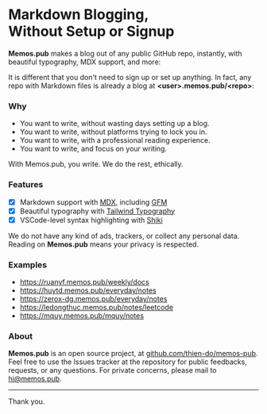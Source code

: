 
<h1>
	<span className="text-gray-500">Markdown Blogging,</span>
	<br />
	<span>Without Setup or Signup</span>
</h1>

**Memos.pub** makes a blog out of any public GitHub repo, instantly, with
beautiful typography, MDX support, and more:

<HomeTry />

It is different that you don't need to sign up or set up anything. In fact, any
repo with Markdown files is already a blog at **\<user\>.memos.pub/\<repo\>**:

<HomeGallery />

### Why

-   You want to write, without wasting days setting up a blog.
-   You want to write, without platforms trying to lock you in.
-   You want to write, with a professional reading experience.
-   You want to write, and focus on your writing.

With Memos.pub, you write. We do the rest, ethically.

### Features

-   [x] Markdown support with [MDX][mdx], including [GFM][gfm]
-   [x] Beautiful typography with [Tailwind Typography][ttypo]
-   [x] VSCode-level syntax highlighting with [Shiki](https://shiki.matsu.io)

We do not have any kind of ads, trackers, or collect any personal data. Reading
on **Memos.pub** means your privacy is respected.

[gfm]: https://github.github.com/gfm/
[shiki]: https://shiki.matsu.io
[mdx]: https://mdxjs.com
[ttypo]: https://tailwindcss-typography.vercel.app

### Examples

-   https://ruanyf.memos.pub/weekly/docs
-   https://huytd.memos.pub/everyday/notes
-   https://zerox-dg.memos.pub/everyday/notes
-   https://ledongthuc.memos.pub/notes/leetcode
-   https://mquy.memos.pub/mquy/notes

### About

**Memos.pub** is an open source project, at [github.com/thien-do/memos-pub][gh].
Feel free to use the Issues tracker at the repository for public feedbacks,
requests, or any questions. For private concerns, please mail to hi@memos.pub.

[gh]: http://github.com/thien-do/memos-pub

---

Thank you.
